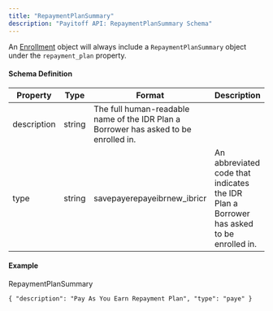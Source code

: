 ```yaml
---
title: "RepaymentPlanSummary"
description: "Payitoff API: RepaymentPlanSummary Schema"
---
```


An [Enrollment](/docs/enrollment-schema) object will always include a `RepaymentPlanSummary` object under the `repayment_plan` property.

#### Schema Definition

| Property    | Type   | Format                                                                               | Description                                                                             |
| ----------- | ------ | ------------------------------------------------------------------------------------ | --------------------------------------------------------------------------------------- |
| description | string | The full human-readable name of the IDR Plan a Borrower has asked to be enrolled in. |                                                                                         |
| type        | string | savepayerepayeibrnew\_ibricr                                                         | An abbreviated code that indicates the IDR Plan a Borrower has asked to be enrolled in. |

#### Example

RepaymentPlanSummary

`{
  "description": "Pay As You Earn Repayment Plan",
  "type": "paye"
}
`